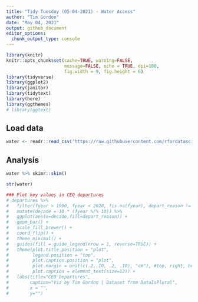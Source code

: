 ```yaml
---
title: "Tidy Tuesday (05-04-2021) - Water Access"
author: "Tim Gordon"
date: "May 04, 2021"
output: github_document
editor_options:
  chunk_output_type: console
---
```


```r
library(knitr)
knitr::opts_chunk$set(cache=TRUE, warning=FALSE,
                      message=FALSE, echo = TRUE, dpi=180,
                      fig.width = 9, fig.height = 6)
library(tidyverse)
library(ggplot2)
library(janitor)
library(tidytext)
library(here)
library(ggthemes)
# library(ggtext)
```

## Load data

```r
water <- readr::read_csv('https://raw.githubusercontent.com/rfordatascience/tidytuesday/master/data/2021/2021-05-04/water.csv')

```

## Analysis


```r
water %>% skimr::skim()
```


```r

str(water)

### Plot key values in CEO departures
# departures %>%
#   filter(fyear > 1990, fyear < 2020, !is.na(fyear), depart_reason != 'No Departure', depart_reason != 'Other', depart_reason != 'CEO Missing Data') %>%
#   mutate(decade = 10 * (fyear %/% 10)) %>%
#   ggplot(aes(x=decade,fill=depart_reason)) +
#   geom_bar() +
#   scale_fill_brewer() +
#   coord_flip() +
#   theme_minimal() +
#   guides(fill = guide_legend(nrow = 1, reverse=TRUE)) +
#   theme(plot.title.position = "plot",
#         legend.position = "top",
#         plot.caption.position = "plot",
#         plot.margin = unit(c(.2,.10, .2, .10), "cm"), #top, right, bottom, left
#         plot.caption = element_text(size=12)) +
#   labs(title="CEO Departures",
#        caption="Viz by Tim Gordon | Dataset from DataIsPlural",
#        x = "",
#        y="") 
 

```





